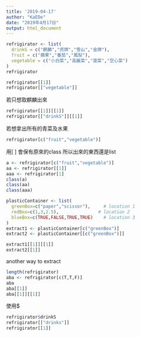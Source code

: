 ```yaml
---
title: '2019-04-17'
author: "KaEDe"
date: "2019年4月17日"
output: html_document
---
```


```r
refrigirator <- list(
  drinkS = c("麒麟","虎牌","雪山","金牌"),
  fruit = c("蘋果","番茄","鳳梨"),
  vegetable = c("小白菜","高麗菜","菠菜","空心菜")
)
refrigirator

refrigirator[[1]]
refrigirator[["vegetable"]]
```

若只想取麒麟出來
```r
refrigirator[[1]][[1]]
refrigirator[["drinkS"]][[1]]
```

若想拿出所有的青菜及水果
```r
refrigirator[c("fruit","vegetable")]
```

用[  ] 會保有原來的class
所以出來的東西還是list
```r
a <- refrigirator[c("fruit","vegetable")]
aa <- refrigirator[[1]]
aaa <- refrigirator[1]
class(a)
class(aa)
class(aaa)
```

```r
plasticContainer <- list(
  greenBox=c("paper","scissor"),     # location 1
  redBox=c(1,3,2.5),               # location 2
  blueBox=c(TRUE,FALSE,TRUE,TRUE)    # location 3
)
extract1 <- plasticContainer[c("greenBox")]
extract2 <- plasticContainer[[c("greenBox")]]

extract1[[1]][[1]]
extract2[[1]]
```
another way to extract

```r
length(refrigirator)
aba <- refrigirator[c(T,T,F)]
aba
aba[[1]]
aba[[1]][[1]]
```

使用$
```r
refrigirator$drinkS
refrigirator[["drinks"]]
refrigirator[[1]]
```

